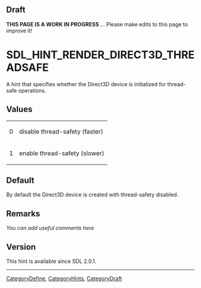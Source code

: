 == Draft ==

'''THIS PAGE IS A WORK IN PROGRESS''' ... Please make edits to this page to improve it!


<!-- #*^*^*^*^*See https://wiki.libsdl.org/SGEnumerations for details on editing this page*^*^*^*^* -->


= SDL_HINT_RENDER_DIRECT3D_THREADSAFE =
A hint that specifies whether the Direct3D device is initialized for thread-safe operations.




== Values ==
{|
|0
|disable thread-safety (faster)
|-
|1
|enable thread-safety (slower)
|}


== Default ==
By default the Direct3D device is created with thread-safety disabled.



== Remarks ==
''You can add useful comments here''

<!-- #Leave this section as-is unless you have a remark to put in.  In that case, replace ''You can add useful comments here'' with your remark(s) following the Style Guide instructions.  Leave the rest of the markup alone and delete this comment. -->

== Version ==
This hint is available since SDL 2.0.1.

----
[[CategoryDefine]], [[CategoryHints]], [[CategoryDraft]]
<!-- #See the Style Guide for instructions on editing the footer. -->

